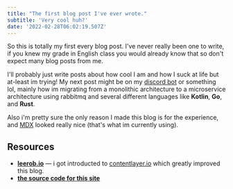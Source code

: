 ```yaml
---
title: "The first blog post I've ever wrote."
subtitle: 'Very cool huh?'
date: '2022-02-28T06:02:19.507Z'
---
```


So this is totally my first every blog post. I've never really been one to write, if you knew my grade in English class you would already know that so don't expect many blog posts from me.

I'll probably just write posts about how cool I am and how I suck at life but at-least im trying! My next post might be on my [discord bot](https://mixtape.systems) or something lol, mainly how im migrating from a monolithic architecture to a microservice architecture using rabbitmq and several different languages like **Kotlin**, **Go**, and **Rust**.

Also i'm pretty sure the only reason I made this blog is for the experience, and [MDX](https://mdxjs.com/) looked really nice (that's what im currently using).

## Resources

- [**leerob.io**](https://leerob.io) &mdash; i got introducted to [contentlayer.io](https://contentlayer.io) which greatly improved this blog.
- [**the source code for this site**](https://github.com/melike2d/dimensional.fun)
